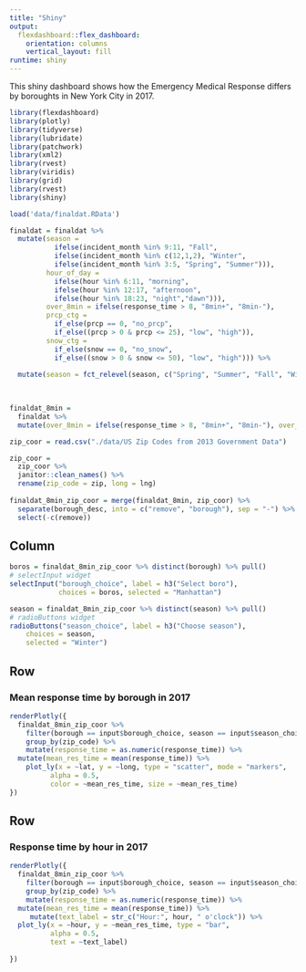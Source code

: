```yaml
---
title: "Shiny"
output: 
  flexdashboard::flex_dashboard:
    orientation: columns
    vertical_layout: fill
runtime: shiny
---
```



This shiny dashboard shows how the Emergency Medical Response differs by boroughts in New York City in 2017. 

```r
library(flexdashboard)
library(plotly)
library(tidyverse)
library(lubridate)
library(patchwork)
library(xml2)
library(rvest)
library(viridis)
library(grid)
library(rvest)
library(shiny)

load('data/finaldat.RData')

finaldat = finaldat %>%
  mutate(season = 
           ifelse(incident_month %in% 9:11, "Fall",
           ifelse(incident_month %in% c(12,1,2), "Winter",
           ifelse(incident_month %in% 3:5, "Spring", "Summer"))), 
         hour_of_day = 
           ifelse(hour %in% 6:11, "morning",
           ifelse(hour %in% 12:17, "afternoon",
           ifelse(hour %in% 18:23, "night","dawn"))), 
         over_8min = ifelse(response_time > 8, "8min+", "8min-"),
         prcp_ctg = 
           if_else(prcp == 0, "no_prcp",
           if_else((prcp > 0 & prcp <= 25), "low", "high")),
         snow_ctg = 
           if_else(snow == 0, "no_snow",
           if_else((snow > 0 & snow <= 50), "low", "high"))) %>%
  
  mutate(season = fct_relevel(season, c("Spring", "Summer", "Fall", "Winter")))
  
 

finaldat_8min =
  finaldat %>% 
  mutate(over_8min = ifelse(response_time > 8, "8min+", "8min-"), over_8min = as.factor(over_8min))

zip_coor = read.csv("./data/US Zip Codes from 2013 Government Data")

zip_coor =
  zip_coor %>% 
  janitor::clean_names() %>% 
  rename(zip_code = zip, long = lng)
  
finaldat_8min_zip_coor = merge(finaldat_8min, zip_coor) %>%
  separate(borough_desc, into = c("remove", "borough"), sep = "-") %>%
  select(-c(remove))


```


Column {.sidebar}
-----------------------------------------------------------------------

```r
boros = finaldat_8min_zip_coor %>% distinct(borough) %>% pull() 
# selectInput widget
selectInput("borough_choice", label = h3("Select boro"),
            choices = boros, selected = "Manhattan")

season = finaldat_8min_zip_coor %>% distinct(season) %>% pull()
# radioButtons widget
radioButtons("season_choice", label = h3("Choose season"),
    choices = season, 
    selected = "Winter")
```

Row
-----------------------------------------------------------------------

### Mean response time by borough in 2017

```r
renderPlotly({ 
  finaldat_8min_zip_coor %>%
    filter(borough == input$borough_choice, season == input$season_choice) %>%
    group_by(zip_code) %>%
    mutate(response_time = as.numeric(response_time)) %>%
  mutate(mean_res_time = mean(response_time)) %>% 
    plot_ly(x = ~lat, y = ~long, type = "scatter", mode = "markers",
          alpha = 0.5, 
          color = ~mean_res_time, size = ~mean_res_time) 
})
```

Row {.tabset .tabset-fade}
-----------------------------------------------------------------------

### Response time by hour in 2017

```r
renderPlotly({ 
  finaldat_8min_zip_coor %>%
    filter(borough == input$borough_choice, season == input$season_choice) %>%
    group_by(zip_code) %>%
    mutate(response_time = as.numeric(response_time)) %>%
  mutate(mean_res_time = mean(response_time)) %>% 
     mutate(text_label = str_c("Hour:", hour, " o'clock")) %>% 
  plot_ly(x = ~hour, y = ~mean_res_time, type = "bar", 
          alpha = 0.5, 
          text = ~text_label) 
  
})
```

